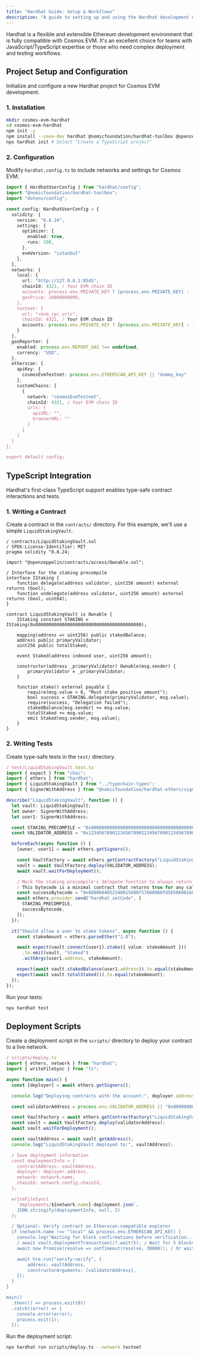 ```yaml
---
title: "Hardhat Guide: Setup & Workflows"
description: "A guide to setting up and using the Hardhat development environment for building, testing, and deploying on Cosmos EVM."
---
```


Hardhat is a flexible and extensible Ethereum development environment that is fully compatible with Cosmos EVM. It's an excellent choice for teams with JavaScript/TypeScript expertise or those who need complex deployment and testing workflows.

## Project Setup and Configuration

Initialize and configure a new Hardhat project for Cosmos EVM development.

### 1. Installation

```bash lines expandable
mkdir cosmos-evm-hardhat
cd cosmos-evm-hardhat
npm init -y
npm install --save-dev hardhat @nomicfoundation/hardhat-toolbox @openzeppelin/contracts
npx hardhat init # Select "Create a TypeScript project"
```

### 2. Configuration

Modify `hardhat.config.ts` to include networks and settings for Cosmos EVM.

```typescript title="hardhat.config.ts" lines expandable
import { HardhatUserConfig } from "hardhat/config";
import "@nomicfoundation/hardhat-toolbox";
import "dotenv/config";

const config: HardhatUserConfig = {
  solidity: {
    version: "0.8.24",
    settings: {
      optimizer: {
        enabled: true,
        runs: 200,
      },
      evmVersion: "istanbul"
    },
  },
  networks: {
    local: {
      url: "http://127.0.0.1:8545",
      chainId: 4321, / Your EVM chain ID
      accounts: process.env.PRIVATE_KEY ? [process.env.PRIVATE_KEY] : [],
      gasPrice: 20000000000,
    },
    testnet: {
      url: "<evm_rpc_url>",
      chainId: 4321, / Your EVM chain ID
      accounts: process.env.PRIVATE_KEY ? [process.env.PRIVATE_KEY] : [],
    }
  },
  gasReporter: {
    enabled: process.env.REPORT_GAS !== undefined,
    currency: "USD",
  },
  etherscan: {
    apiKey: {
      cosmosEvmTestnet: process.env.ETHERSCAN_API_KEY || "dummy_key"
    },
    customChains: [
      {
        network: "cosmosEvmTestnet",
        chainId: 4321, / Your EVM chain ID
        urls: {
          apiURL: "",
          browserURL: ""
        }
      }
    ]
  }
};

export default config;
```

## TypeScript Integration

Hardhat's first-class TypeScript support enables type-safe contract interactions and tests.

### 1. Writing a Contract

Create a contract in the `contracts/` directory. For this example, we'll use a simple `LiquidStakingVault`.

```solidity title="contracts/LiquidStakingVault.sol" lines expandable
/ contracts/LiquidStakingVault.sol
/ SPDX-License-Identifier: MIT
pragma solidity ^0.8.24;

import "@openzeppelin/contracts/access/Ownable.sol";

/ Interface for the staking precompile
interface IStaking {
    function delegate(address validator, uint256 amount) external returns (bool);
    function undelegate(address validator, uint256 amount) external returns (bool, uint64);
}

contract LiquidStakingVault is Ownable {
    IStaking constant STAKING = IStaking(0x0000000000000000000000000000000000000800);

    mapping(address => uint256) public stakedBalance;
    address public primaryValidator;
    uint256 public totalStaked;

    event Staked(address indexed user, uint256 amount);

    constructor(address _primaryValidator) Ownable(msg.sender) {
        primaryValidator = _primaryValidator;
    }

    function stake() external payable {
        require(msg.value > 0, "Must stake positive amount");
        bool success = STAKING.delegate(primaryValidator, msg.value);
        require(success, "Delegation failed");
        stakedBalance[msg.sender] += msg.value;
        totalStaked += msg.value;
        emit Staked(msg.sender, msg.value);
    }
}
```

### 2. Writing Tests

Create type-safe tests in the `test/` directory.

```typescript title="test/LiquidStakingVault.test.ts" lines expandable
/ test/LiquidStakingVault.test.ts
import { expect } from "chai";
import { ethers } from "hardhat";
import { LiquidStakingVault } from "../typechain-types";
import { SignerWithAddress } from "@nomicfoundation/hardhat-ethers/signers";

describe("LiquidStakingVault", function () {
  let vault: LiquidStakingVault;
  let owner: SignerWithAddress;
  let user1: SignerWithAddress;

  const STAKING_PRECOMPILE = "0x0000000000000000000000000000000000000800";
  const VALIDATOR_ADDRESS = "0x1234567890123456789012345678901234567890";

  beforeEach(async function () {
    [owner, user1] = await ethers.getSigners();

    const VaultFactory = await ethers.getContractFactory("LiquidStakingVault");
    vault = await VaultFactory.deploy(VALIDATOR_ADDRESS);
    await vault.waitForDeployment();

    / Mock the staking precompile's delegate function to always return true
    / This bytecode is a minimal contract that returns true for any call
    const successBytecode = "0x6080604052348015600f57600080fd5b50600160005560016000f3";
    await ethers.provider.send("hardhat_setCode", [
      STAKING_PRECOMPILE,
      successBytecode,
    ]);
  });

  it("Should allow a user to stake tokens", async function () {
    const stakeAmount = ethers.parseEther("1.0");

    await expect(vault.connect(user1).stake({ value: stakeAmount }))
      .to.emit(vault, "Staked")
      .withArgs(user1.address, stakeAmount);

    expect(await vault.stakedBalance(user1.address)).to.equal(stakeAmount);
    expect(await vault.totalStaked()).to.equal(stakeAmount);
  });
});
```

Run your tests:
```bash lines
npx hardhat test
```

## Deployment Scripts

Create a deployment script in the `scripts/` directory to deploy your contract to a live network.

```typescript title="scripts/deploy.ts" lines expandable
/ scripts/deploy.ts
import { ethers, network } from "hardhat";
import { writeFileSync } from "fs";

async function main() {
  const [deployer] = await ethers.getSigners();

  console.log("Deploying contracts with the account:", deployer.address);

  const validatorAddress = process.env.VALIDATOR_ADDRESS || "0x0000000000000000000000000000000000000000";

  const VaultFactory = await ethers.getContractFactory("LiquidStakingVault");
  const vault = await VaultFactory.deploy(validatorAddress);
  await vault.waitForDeployment();

  const vaultAddress = await vault.getAddress();
  console.log("LiquidStakingVault deployed to:", vaultAddress);

  / Save deployment information
  const deploymentInfo = {
    contractAddress: vaultAddress,
    deployer: deployer.address,
    network: network.name,
    chainId: network.config.chainId,
  };

  writeFileSync(
    `deployments/${network.name}-deployment.json`,
    JSON.stringify(deploymentInfo, null, 2)
  );

  / Optional: Verify contract on Etherscan-compatible explorer
  if (network.name !== "local" && process.env.ETHERSCAN_API_KEY) {
    console.log("Waiting for block confirmations before verification...");
    / await vault.deploymentTransaction()?.wait(5); / Wait for 5 blocks
    await new Promise(resolve => setTimeout(resolve, 30000)); / Or wait 30 seconds

    await hre.run("verify:verify", {
        address: vaultAddress,
        constructorArguments: [validatorAddress],
    });
  }
}

main()
  .then(() => process.exit(0))
  .catch((error) => {
    console.error(error);
    process.exit(1);
  });
```

Run the deployment script:
```bash lines
npx hardhat run scripts/deploy.ts --network testnet
```